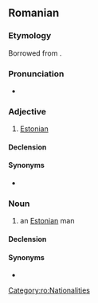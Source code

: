 {{also|Estonian}}
==Romanian==

===Etymology===
Borrowed from {{bor|ro|fr|estonien|notext=1}}.

===Pronunciation===
* {{IPA|/es.to.niˈan/|lang=ro}}

===Adjective===
{{ro-adj|mp=estonieni|fp=estoniene}}

# [[Estonian]]

====Declension====
{{ro-decl-adj|mp=estonieni|fp=estoniene}}

====Synonyms====
* {{l|ro|eston}}

===Noun===
{{ro-noun|m|estonieni|f=estoniană}}

# an [[Estonian]] man

====Declension====
{{ro-noun-m|pl=estonieni}}

====Synonyms====
* {{l|ro|eston}}

[[Category:ro:Nationalities]]